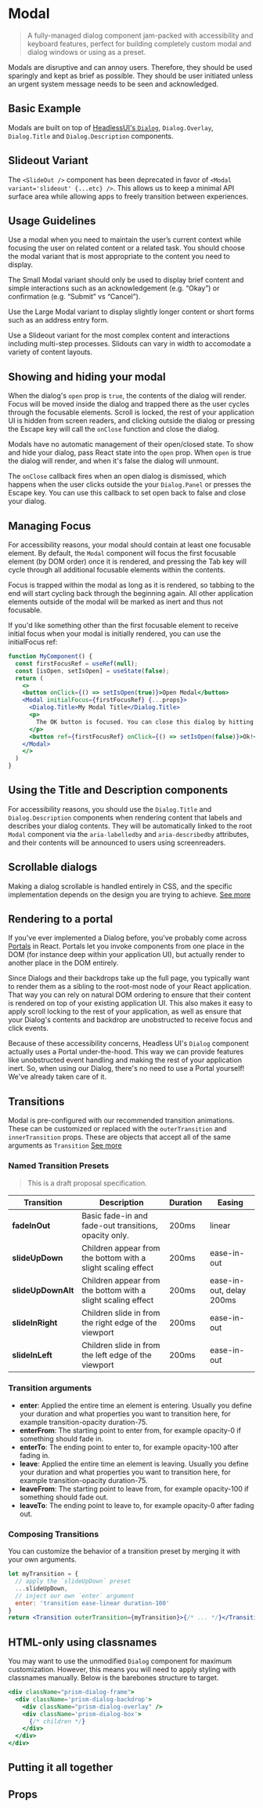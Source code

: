 

<Meta title="Docs/Modal" component={Modal} />

# Modal

> A fully-managed dialog component jam-packed with accessibility and keyboard features, perfect for building completely custom modal and dialog windows or using as a preset.

Modals are disruptive and can annoy users. Therefore, they should be used sparingly and kept as brief as possible. They should be user initiated unless an urgent system message needs to be seen and acknowledged.

## Basic Example

<Canvas>
  <Story id='components-modal--basic-example' />
</Canvas>

Modals are built on top of [HeadlessUI's `Dialog`](https://headlessui.dev/react/dialog), `Dialog.Overlay`, `Dialog.Title` and `Dialog.Description` components.


## Slideout Variant

The `<SlideOut />` component has been deprecated in favor of `<Modal variant='slideout' {...etc} />`. This allows us to keep a minimal API surface area while allowing apps to freely transition between experiences.

<Canvas>
  <Story id="components-modal--variant-behavior" />
</Canvas>


## Usage Guidelines

Use a modal when you need to maintain the user’s current context while focusing the user on related content or a related task. You should choose the modal variant that is most appropriate to the content you need to display.

The Small Modal variant should only be used to display brief content and simple interactions such as an acknowledgement (e.g. “Okay”) or confirmation (e.g. “Submit” vs “Cancel”).

Use the Large Modal variant to display slightly longer content or short forms such as an address entry form.

Use a Slideout variant for the most complex content and interactions including multi-step processes. Slidouts can vary in width to accomodate a variety of content layouts.

## Showing and hiding your modal

When the dialog's `open` prop is `true`, the contents of the dialog will render. Focus will be moved inside the dialog and trapped there as the user cycles through the focusable elements. Scroll is locked, the rest of your application UI is hidden from screen readers, and clicking outside the dialog or pressing the Escape key will call the `onClose` function and close the dialog.

Modals have no automatic management of their open/closed state. To show and hide your dialog, pass React state into the `open` prop. When `open` is true the dialog will render, and when it's false the dialog will unmount.

The `onClose` callback fires when an open dialog is dismissed, which happens when the user clicks outside the your `Dialog.Panel` or presses the Escape key. You can use this callback to set open back to false and close your dialog.

## Managing Focus

For accessibility reasons, your modal should contain at least one focusable element. By default, the `Modal` component will focus the first focusable element (by DOM order) once it is rendered, and pressing the Tab key will cycle through all additional focusable elements within the contents.

Focus is trapped within the modal as long as it is rendered, so tabbing to the end will start cycling back through the beginning again. All other application elements outside of the modal will be marked as inert and thus not focusable.

If you'd like something other than the first focusable element to receive initial focus when your modal is initially rendered, you can use the initialFocus ref:

```jsx
function MyComponent() {
  const firstFocusRef = useRef(null);
  const [isOpen, setIsOpen] = useState(false);
  return (
    <>
    <button onClick={() => setIsOpen(true)}>Open Modal</button>
    <Modal initialFocus={firstFocusRef} {...props}>
      <Dialog.Title>My Modal Title</Dialog.Title>
      <p>
        The OK button is focused. You can close this dialog by hitting enter.
      </p>
      <button ref={firstFocusRef} onClick={() => setIsOpen(false)}>Ok!</button>
    </Modal>
    </>
  )
}
```

## Using the Title and Description components

For accessibility reasons, you should use the `Dialog.Title` and `Dialog.Description` components when rendering content that labels and describes your dialog contents. They will be automatically linked to the root `Modal` component via the `aria-labelledby` and `aria-describedby` attributes, and their contents will be announced to users using screenreaders.

## Scrollable dialogs

Making a dialog scrollable is handled entirely in CSS, and the specific implementation depends on the design you are trying to achieve. [See more](https://headlessui.dev/react/dialog#scrollable-dialogs)


## Rendering to a portal

If you've ever implemented a Dialog before, you've probably come across [Portals](https://reactjs.org/docs/portals.html) in React. Portals let you invoke components from one place in the DOM (for instance deep within your application UI), but actually render to another place in the DOM entirely.

Since Dialogs and their backdrops take up the full page, you typically want to render them as a sibling to the root-most node of your React application. That way you can rely on natural DOM ordering to ensure that their content is rendered on top of your existing application UI. This also makes it easy to apply scroll locking to the rest of your application, as well as ensure that your Dialog's contents and backdrop are unobstructed to receive focus and click events.

Because of these accessibility concerns, Headless UI's `Dialog` component actually uses a Portal under-the-hood. This way we can provide features like unobstructed event handling and making the rest of your application inert. So, when using our Dialog, there's no need to use a Portal yourself! We've already taken care of it.

## Transitions

Modal is pre-configured with our recommended transition animations. These can be customized or replaced with the `outerTransition` and `innerTransition` props. These are objects that accept all of the same arguments as `Transition` [See more](https://headlessui.dev/react/dialog#transitions)

### Named Transition Presets

> This is a draft proposal specification.

| Transition | Description | Duration | Easing |
| ---------- | ----------- | --------- | ----- |
| **fadeInOut** | Basic fade-in and fade-out transitions, opacity only. | 200ms | linear |
| **slideUpDown** | Children appear from the bottom with a slight scaling effect | 200ms | ease-in-out |
| **slideUpDownAlt** | Children appear from the bottom with a slight scaling effect | 200ms | ease-in-out, delay 200ms |
| **slideInRight** | Children slide in from the right edge of the viewport | 200ms | ease-in-out |
| **slideInLeft** | Children slide in from the left edge of the viewport | 200ms | ease-in-out |

### Transition arguments

- **enter**: Applied the entire time an element is entering. Usually you define your duration and what properties you want to transition here, for example transition-opacity duration-75.
- **enterFrom**: The starting point to enter from, for example opacity-0 if something should fade in.
- **enterTo**: The ending point to enter to, for example opacity-100 after fading in.
- **leave**: Applied the entire time an element is leaving. Usually you define your duration and what properties you want to transition here, for example transition-opacity duration-75.
- **leaveFrom**: The starting point to leave from, for example opacity-100 if something should fade out.
- **leaveTo**: The ending point to leave to, for example opacity-0 after fading out.

### Composing Transitions

You can customize the behavior of a transition preset by merging it with your own arguments.

```jsx
let myTransition = {
  // apply the `slideUpDown` preset
  ...slideUpDown,
  // inject our own `enter` argument
  enter: 'transition ease-linear duration-100'
}
return <Transition outerTransition={myTransition}>{/* ... */}</Transition>
```

## HTML-only using classnames

You may want to use the unmodified `Dialog` component for maximum customization. However, this means you will need to apply styling with classnames manually. Below is the barebones structure to target.

```jsx
<div className="prism-dialog-frame">
  <div className='prism-dialog-backdrop'>
    <div className="prism-dialog-overlay" />
    <div className='prism-dialog-box'>
      {/* children */}
    </div>
  </div>
</div>
```

## Putting it all together
<Canvas>
  <Story name='1. Modal' id='components-card--login-flow' />
</Canvas>

## Props

<ArgsTable tabs={Modal} />
